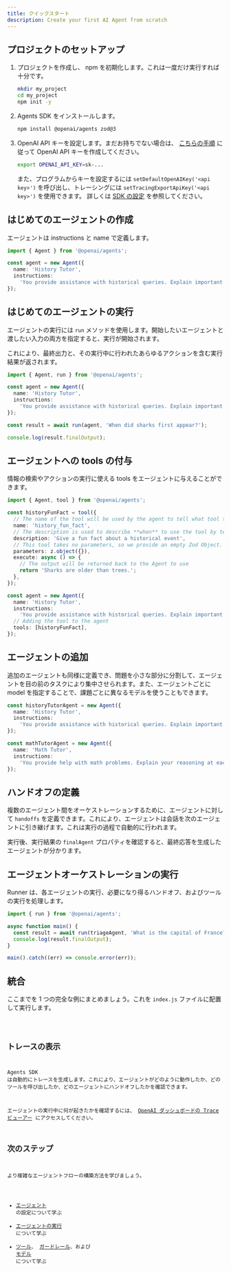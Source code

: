 ```yaml
---
title: クイックスタート
description: Create your first AI Agent from scratch
---
```



## プロジェクトのセットアップ

<Steps>

1. プロジェクトを作成し、 npm を初期化します。これは一度だけ実行すれば十分です。

   ```bash
   mkdir my_project
   cd my_project
   npm init -y
   ```

2. Agents SDK をインストールします。

   ```bash
   npm install @openai/agents zod@3
   ```

3. OpenAI API キーを設定します。まだお持ちでない場合は、 [こちらの手順](https://platform.openai.com/docs/quickstart#create-and-export-an-api-key) に従って OpenAI API キーを作成してください。

   ```bash
   export OPENAI_API_KEY=sk-...
   ```

   また、プログラムからキーを設定するには `setDefaultOpenAIKey('<api key>')` を呼び出し、トレーシングには `setTracingExportApiKey('<api key>')` を使用できます。
   詳しくは [SDK の設定](/openai-agents-js/ja/guides/config) を参照してください。

</Steps>

## はじめてのエージェントの作成

エージェントは instructions と name で定義します。

```typescript
import { Agent } from '@openai/agents';

const agent = new Agent({
  name: 'History Tutor',
  instructions:
    'You provide assistance with historical queries. Explain important events and context clearly.',
});
```

## はじめてのエージェントの実行

エージェントの実行には `run` メソッドを使用します。開始したいエージェントと渡したい入力の両方を指定すると、実行が開始されます。

これにより、最終出力と、その実行中に行われたあらゆるアクションを含む実行結果が返されます。

```typescript
import { Agent, run } from '@openai/agents';

const agent = new Agent({
  name: 'History Tutor',
  instructions:
    'You provide assistance with historical queries. Explain important events and context clearly.',
});

const result = await run(agent, 'When did sharks first appear?');

console.log(result.finalOutput);
```

## エージェントへの tools の付与

情報の検索やアクションの実行に使える tools をエージェントに与えることができます。

```typescript
import { Agent, tool } from '@openai/agents';

const historyFunFact = tool({
  // The name of the tool will be used by the agent to tell what tool to use.
  name: 'history_fun_fact',
  // The description is used to describe **when** to use the tool by telling it **what** it does.
  description: 'Give a fun fact about a historical event',
  // This tool takes no parameters, so we provide an empty Zod Object.
  parameters: z.object({}),
  execute: async () => {
    // The output will be returned back to the Agent to use
    return 'Sharks are older than trees.';
  },
});

const agent = new Agent({
  name: 'History Tutor',
  instructions:
    'You provide assistance with historical queries. Explain important events and context clearly.',
  // Adding the tool to the agent
  tools: [historyFunFact],
});
```

## エージェントの追加

追加のエージェントも同様に定義でき、問題を小さな部分に分割して、エージェントを目の前のタスクにより集中させられます。また、エージェントごとに model を指定することで、課題ごとに異なるモデルを使うこともできます。

```typescript
const historyTutorAgent = new Agent({
  name: 'History Tutor',
  instructions:
    'You provide assistance with historical queries. Explain important events and context clearly.',
});

const mathTutorAgent = new Agent({
  name: 'Math Tutor',
  instructions:
    'You provide help with math problems. Explain your reasoning at each step and include examples',
});
```

## ハンドオフの定義

複数のエージェント間をオーケストレーションするために、エージェントに対して `handoffs` を定義できます。これにより、エージェントは会話を次のエージェントに引き継げます。これは実行の過程で自動的に行われます。

実行後、実行結果の `finalAgent` プロパティを確認すると、最終応答を生成したエージェントが分かります。

## エージェントオーケストレーションの実行

Runner は、各エージェントの実行、必要になり得るハンドオフ、およびツールの実行を処理します。

```typescript
import { run } from '@openai/agents';

async function main() {
  const result = await run(triageAgent, 'What is the capital of France?');
  console.log(result.finalOutput);
}

main().catch((err) => console.error(err));
```

## 統合

ここまでを 1 つの完全な例にまとめましょう。これを `index.js` ファイルに配置して実行します。

<Code lang="typescript" code={quickstartExample} title="クイックスタート" />

## トレースの表示

Agents SDK は自動的にトレースを生成します。これにより、エージェントがどのように動作したか、どのツールを呼び出したか、どのエージェントにハンドオフしたかを確認できます。

エージェントの実行中に何が起きたかを確認するには、 [OpenAI ダッシュボードの Trace ビューアー](https://platform.openai.com/traces) にアクセスしてください。

## 次のステップ

より複雑なエージェントフローの構築方法を学びましょう。

- [エージェント](/openai-agents-js/ja/guides/agents) の設定について学ぶ
- [エージェントの実行](/openai-agents-js/ja/guides/running-agents) について学ぶ
- [ツール](/openai-agents-js/ja/guides/tools)、 [ガードレール](/openai-agents-js/ja/guides/guardrails)、および [モデル](/openai-agents-js/ja/guides/models) について学ぶ
